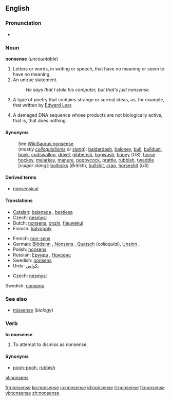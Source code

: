 ==English==

===Pronunciation===
*{{audio|en-us-nonsense.ogg|Audio (US)}}

===Noun===
'''nonsense''' (''uncountable'')

# Letters or words, in writing or speech, that have no meaning or seem to have no meaning.
# An untrue statement.
#:''He says that I stole his computer, but that's just nonsense.''
# A type of poetry that contains strange or surreal ideas, as, for example, that written by [[w:Edward Lear|Edward Lear]].
# {{biology}} A damaged DNA sequence whose products are not biologically active, that is, that does nothing.

====Synonyms====
:See [[WikiSaurus:nonsense]]
:(''mostly [[colloquialism]]s or [[slang]]''): [[balderdash]], [[baloney]], [[bull]], [[bulldust]], [[bunk]], [[codswallop]], [[drivel]], [[gibberish]], [[hogwash]], [[hooey]] (''US''),  [[horse hockey]], [[malarkey]], [[manure]], [[poppycock]], [[prattle]], [[rubbish]], [[twaddle]]
:[''vulgar slang'']: [[bollocks]] (''British''), [[bullshit]], [[crap]], [[horseshit]] (''US'')

====Derived terms====
*[[nonsensical]]

====Translations====

{{trans-top|meaningless words}}
*[[Catalan]]: [[bajanada]] {{f}}, [[bestiesa]] {{f}}
*Czech: [[nesmysl]] {{m}}
*Dutch: [[nonsens]], [[onzin]], [[flauwekul]]
*Finnish: [[hölynpöly]]
{{trans-mid}}
*French: [[non-sens]] {{m}}
*German: [[Blödsinn]] {{m}}, [[Nonsens]] {{m}}, [[Quatsch]] {{m}} (''colloquial''), [[Unsinn]] {{m}},
*Polish: [[nonsens]] {{m}}
*Russian: [[Ерунда]] {{f}}, [[Нонсенс]] {{m}}
*Swedish: [[nonsens]] {{n}}
*Urdu: [[بکواس]]
{{trans-bottom}}

{{trans-top|untrue statement}}
*Czech: [[nesmysl]] {{m}}
{{trans-mid}}
Swedish: [[nonsens]] {{n}}
{{trans-bottom}}

{{trans-top|type of poetry}}
{{trans-mid}}
{{trans-bottom}}

{{trans-top|damaged DNA sequence}}
{{trans-mid}}
{{trans-bottom}}

===See also===
*[[missense]] (''biology'')

===Verb===
'''to nonsense'''

# To attempt to dismiss as nonsense.

====Synonyms====
*[[pooh-pooh]], [[rubbish]]

[[nl:nonsens]]

[[fr:nonsense]]
[[ko:nonsense]]
[[io:nonsense]]
[[id:nonsense]]
[[it:nonsense]]
[[fi:nonsense]]
[[vi:nonsense]]
[[zh:nonsense]]